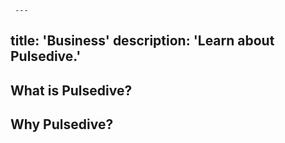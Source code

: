      ---
title: 'Business'
description: 'Learn about Pulsedive.'
---          
              
## What is Pulsedive?

## Why Pulsedive?
